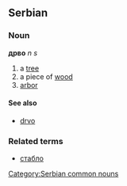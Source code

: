 ==Serbian==
===Noun===
'''дрво''' ''n s''
#a [[tree]]
#a piece of [[wood]]
#[[arbor]]
====See also====
*[[drvo]]
===Related terms===
*[[стабло]]
[[Category:Serbian common nouns]]